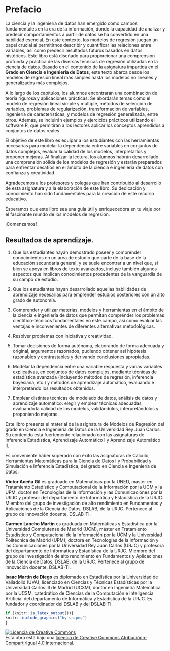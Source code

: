 # Prefacio {.unnumbered}

La ciencia y la ingeniería de datos han emergido como campos fundamentales en la era de la información, donde la capacidad de analizar y predecir comportamientos a partir de datos se ha convertido en una habilidad esencial. En este contexto, los modelos de regresión juegan un papel crucial al permitirnos describir y cuantificar las relaciones entre variables, así como predecir resultados futuros basados en datos históricos. Este libro está diseñado para proporcionar una comprensión profunda y práctica de las diversas técnicas de regresión utilizadas en la ciencia de datos. Basado en el contenido de la asignatura impartida en el **Grado en Ciencia e Ingeniería de Datos**, este texto abarca desde los modelos de regresión lineal más simples hasta los modelos no lineales y generalizados más complejos.

A lo largo de los capítulos, los alumnos encontrarán una combinación de teoría rigurosa y aplicaciones prácticas. Se abordarán temas como el modelo de regresión lineal simple y múltiple, métodos de selección de variables, problemas de regularización, transformación de variables, ingeniería de características, y modelos de regresión generalizada, entre otros. Además, se incluirán ejemplos y ejercicios prácticos utilizando el software R, que permitirán a los lectores aplicar los conceptos aprendidos a conjuntos de datos reales.

El objetivo de este libro es equipar a los estudiantes con las herramientas necesarias para modelar la dependencia entre variables en conjuntos de datos complejos, evaluar la calidad de los modelos, interpretarlos y proponer mejoras. Al finalizar la lectura, los alumnos habrán desarrollado una comprensión sólida de los modelos de regresión y estarán preparados para enfrentar desafíos en el ámbito de la ciencia e ingeniería de datos con confianza y creatividad.

Agradecemos a los profesores y colegas que han contribuido al desarrollo de esta asignatura y a la elaboración de este libro. Su dedicación y conocimiento han sido fundamentales para la creación de este recurso educativo.

Esperamos que este libro sea una guía útil y enriquecedora en tu viaje por el fascinante mundo de los modelos de regresión.

¡Comenzamos!

::: {.callout-caution collapse="true"}
## Resultados de aprendizaje.

1.  Que los estudiantes hayan demostrado poseer y comprender conocimientos en un área de estudio que parte de la base de la educación secundaria general, y se suele encontrar a un nivel que, si bien se apoya en libros de texto avanzados, incluye también algunos aspectos que implican conocimientos procedentes de la vanguardia de su campo de estudio.

2.  Que los estudiantes hayan desarrollado aquellas habilidades de aprendizaje necesarias para emprender estudios posteriores con un alto grado de autonomía.

3.  Comprender y utilizar materias, modelos y herramientas en el ámbito de la ciencia e ingeniería de datos que permitan comprender los problemas científico-técnicos fundamentales en este campo, así como evaluar las ventajas e inconvenientes de diferentes alternativas metodológicas.

4.  Resolver problemas con iniciativa y creatividad.

5.  Tomar decisiones de forma autónoma, elaborando de forma adecuada y original, argumentos razonados, pudiendo obtener así hipótesis razonables y contrastables y derivando conclusiones apropiadas.

6.  Modelar la dependencia entre una variable respuesta y varias variables explicativas, en conjuntos de datos complejos, mediante técnicas de estadística avanzada (incluyendo métodos de regresión, inferencia bayesiana, etc.) y métodos de aprendizaje automático, evaluando e interpretando los resultados obtenidos.

7.  Emplear distintas técnicas de modelado de datos, análisis de datos y aprendizaje automático: elegir y emplear técnicas adecuadas, evaluando la calidad de los modelos, validándolos, interpretándolos y proponiendo mejoras.
:::

::: {.callout-important title="Grado en Ciencia e Ingeniería de Datos"}
Este libro presenta el material de la asignatura de Modelos de Regresión del grado en Ciencia e Ingeniería de Datos de la Universidad Rey Juan Carlos. Su contenido está fuertemente relacionado con las asignaturas de Inferencia Estadística, Aprendizaje Automático I y Aprendizaje Automático II.
:::

::: {.callout-important title="Conocimientos previos"}
Es conveniente haber superado con éxito las asignaturas de Cálculo, Herramientas Matemáticas para la Ciencia de Datos I y Probabilidad y Simulación e Inferencia Estadística, del grado en Ciencia e Ingeniería de Datos.
:::

::: {.callout-note title="Sobre los autores"}
**Víctor Aceña Gil** es graduado en Matemáticas por la UNED, máster en Tratamiento Estadístico y Computacional de la Información por la UCM y la UPM, doctor en Tecnologías de la Información y las Comunicaciones por la URJC y profesor del departamento de Informática y Estadística de la URJC. Miembro del grupo de investigación de alto rendimiento en Fundamentos y Aplicaciones de la Ciencia de Datos, DSLAB, de la URJC. Pertenece al grupo de innovación docente, DSLAB-TI.

**Carmen Lancho Martín** es graduada en Matemáticas y Estadística por la Universidad Complutense de Madrid (UCM), máster en Tratamiento Estadístico y Computacional de la Información por la UCM y la Universidad Politécnica de Madrid (UPM), doctora en Tecnologías de la Información y las Comunicaciones por la Universidad Rey Juan Carlos (URJC) y profesora del departamento de Informática y Estadística de la URJC. Miembro del grupo de investigación de alto rendimiento en Fundamentos y Aplicaciones de la Ciencia de Datos, DSLAB, de la URJC. Pertenece al grupo de innovación docente, DSLAB-TI.

**Isaac Martín de Diego** es diplomado en Estadística por la Universidad de Valladolid (UVA), licenciado en Ciencias y Técnicas Estadísticas por la Universidad Carlos III de Madrid (UC3M), doctor en Ingeniería Matemática por la UC3M, catedrático de Ciencias de la Computación e Inteligencia Artificial del departamento de Informática y Estadística de la URJC. Es fundador y coordinador del DSLAB y del DSLAB-TI.
:::

```r
if (knitr::is_latex_output()){
knitr::include_graphics("by-sa.png")
}
```

<a rel="license" href="http://creativecommons.org/licenses/by-sa/4.0/"><img src="https://i.creativecommons.org/l/by-sa/4.0/88x31.png" alt="Licencia de Creative Commons" style="border-width:0"/></a><br />Esta obra está bajo una <a rel="license" href="http://creativecommons.org/licenses/by-sa/4.0/">licencia de Creative Commons Atribuciónn-CompartirIgual 4.0 Internacional</a>.
